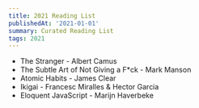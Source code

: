 ```yaml
---
title: 2021 Reading List
publishedAt: '2021-01-01'
summary: Curated Reading List
tags: 2021
---
```


- The Stranger - Albert Camus  
- The Subtle Art of Not Giving a F*ck - Mark Manson  
- Atomic Habits - James Clear  
- Ikigai - Francesc Miralles & Hector Garcia  
- Eloquent JavaScript - Marijn Haverbeke  
